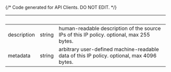 {/* Code generated for API Clients. DO NOT EDIT. */}

| &nbsp;      | &nbsp; | &nbsp;                                                                                    |
| ----------- | ------ | ----------------------------------------------------------------------------------------- |
| description | string | human-readable description of the source IPs of this IP policy. optional, max 255 bytes.  |
| metadata    | string | arbitrary user-defined machine-readable data of this IP policy. optional, max 4096 bytes. |
